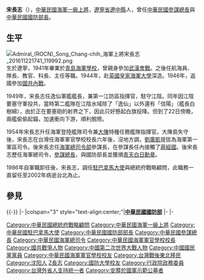 {{unreferenced|time=2015-8-6}}
{{Infobox_officeholder
| honorific-suffix= 海軍一級上將
| name = 宋長志
| image name =Song Chang-chih 宋長志.jpg
| width = 
| order = {{ROC}}第13任[[中華民國國防部|國防部]][[國防部部長|部長]]
| premierroc    = [[孫運璿|孫運璿]]{{to}}[[俞國華|俞國華]]
|term_start=1981年12月1日
|term_end=1986年7月1日
| predecessor = [[高魁元|高魁元]]
| successor = [[汪道淵|汪道淵]]
| order2 = {{flagicon image|ROC General Chief of Staff of the Ministry of National Defense Flag.svg}} 第11任[[中華民國參謀總長|參謀總長]]
| president2    = [[嚴家淦|嚴家淦]]{{to}}[[蔣經國|蔣經國]]
| term_start2 = 1976年1月7日
| term_end2 = 1981年11月30日
| predecessor2 = [[賴名湯|賴名湯]]
| successor2 = [[郝柏村|郝柏村]]
| order3 = {{flagicon image|ROC Commanding General of Navy Flag.svg}} 第8任[[中華民國海軍司令|海軍總司令]]
| term_start3 = 1970年7月1日
| term_end3 = 1976年7月1日
| predecessor3 = [[馮啟聰|馮啟聰]]
| successor3 = [[鄒堅|鄒堅]]
| period =
| Sex = 男 
| Native place = [[遼寧省_(中華民國)|遼寧]][[遼中縣|遼中]]
| date of birth = 1916年6月10日 
| place of birth = {{ROC-1912|奉天省}}
| date of death = {{death date and age|2002|8|21|1916|6|10}}
| place of death = {{ROC-TWN}}[[台北市|台北市]]
| nationality = {{ROC}}
| party = {{Kmt}}
| allegiance = {{ROC}} 
| branch = {{ROCN}}
| rank = [[File:ROCN_Senior_Admiral's_Flag.svg|海軍一級上將旗]] [[大將#中華民國|一級上將]]
| serviceyears = 1941年－2002年
|educate = 
* 青島海軍軍官學校二十六年班畢業<br><span style="color: blue;">(1937年)</span>
* 英國皇家海軍大學<br><span style="color: blue;">(1946年)</span>
* 三軍聯合參謀大學將官班<br><span style="color: blue;">(1955年)</span>
* 國防研究院第四期<br><span style="color: blue;">(1962年)</span>
* 革命實踐研究院圓山軍官團高級班結業 
* 實踐學社聯戰班結業 
| past = 
* 海軍逸仙艦艦長 
* 海軍登陸艦隊司令 
* 海軍士官學校校長 
* 海軍軍官學校校長<br><span style="color: blue;">(1955年-1962年)</span>
* 海軍第一軍區司令<br><span style="color: blue;">(1962年-1965年)</span>
* 海軍總司令部參謀長<br><span style="color: blue;">(1965年-1967年)</span>
* 海軍總司令部副總司令<br><span style="color: blue;">(1967年-1970年6月)</span>
* 海軍總司令部總司令<br><span style="color: blue;">(1970年6月-1976年7月)</span>
* 國防部參謀總長<br><span style="color: blue;">(1976年7月-1981年11月25日)</span>
* 國防部部長<br><span style="color: blue;">(1981年11月25日-1986年6月18日)</span>
* 行政院政務委員<br><span style="color: blue;">(1981年11月25日-1986年6月18日)</span>
* 總統府戰略顧問<br><span style="color: blue;">(1986年6月-1987年7月)</span>
* 駐巴拿馬共和國大使館大使<br><span style="color: blue;">(1987年6月18日-1990年12月29日)</span>
* 中華戰略學會理事長<br><span style="color: blue;">(1987年2月-1987年7月)</span>
* 總統府戰略顧問<br><span style="color: blue;">(1990年12月-2002年8月21日)</span>
}}
'''宋長志'''（{{bd|1916年|6月10日|2002年|8月21日|catIdx=Song宋}}），[[中華民國海軍|中華民國海軍]][[一級上將|一級上將]]，[[遼寧省|遼寧省]][[遼中縣|遼中縣]]人，曾任[[中華民國參謀總長|中華民國參謀總長]]與[[中華民國國防部長|中華民國國防部長]]。

==生平==
[[File:Admiral_(ROCN)_Song_Chang-chih_海軍上將宋長志_201611221741_119992.png|thumb]]
生於遼寧，1941年畢業於[[青島海軍學校|青島海軍學校]]，曾親身參加[[武漢會戰|武漢會戰]]。之後任航海員、隊長、教官、科長、主任等職。1944年，赴[[英國|英國]][[皇家海軍大學|皇家海軍大學]]深造。1946年，返國參加[[國共內戰|國共內戰]]。

1949年，宋長志任逸仙軍艦艦長，兼第一江防區指揮官，駐守江陰。同年因江陰要塞守軍投共，當時第二艦隊在江陰水域除了「逸仙」以外還有「信陽」（艦長白樹綿），由於正在要塞砲的射界之下，因此只好懸起白旗投降。但到了22日傍晚，兩艦偷偷起錨，加速衝向下游，順利脫險。

1954年宋長志升任海軍登陸艦隊司令兼[[大陳島|大陳]]特種任務艦隊指揮官。大陳島失守後，宋長志在台灣任海軍軍官學校校長六年後，沒地方調，[[劉廣凱|劉廣凱]]提拔為海軍第一軍區司令。後宋長志任[[國防部海軍司令部|海軍總司令部]]參謀長，在參謀長任內接觸了[[蔣經國|蔣經國]]。後宋長志歷任海軍總司令，[[參謀總長|參謀總長]]，與國防部長並獲頒[[青天白日勳章|青天白日勳章]]。

1986年自軍職卸任後，宋長志，調任[[中国驻巴拿马大使列表|駐巴拿馬大使]]與總統府戰略顧問，此職務一直留任至2002年病逝台北為止。
==參見==

{{-}}
{{start box}}
{{s-mil}}
|-
|colspan="3" style="text-align:center;"|'''[[中華民國|中華民國]][[中華民國國防部|國防部]]'''
{{s-before|[[馮啟聰|馮啟聰]]}}
{{s-title|[[File:ROC_Commanding_General_of_Navy_Flag.svg|25px]][[中華民國海軍|中華民國海軍]]總司令<br><small>第八任<br>1970年7月1日－1976年7月1日</small>}}
{{s-after|[[鄒堅|鄒堅]]}}
|-
{{s-before|[[賴名湯|賴名湯]]}}
{{s-title|[[File:ROC_General_Chief_of_Staff_of_the_Ministry_of_National_Defense_Flag.svg|25px]][[中華民國國防部參謀本部|中華民國參謀總長]]|1976年7月1日－1981年11月30日}}
{{s-after|[[郝柏村|郝柏村]]}}
|-
{{s-off}}
{{s-before|[[高魁元|高魁元]]}}
{{s-title|[[File:ROC_Minister_of_National_Defense_Flag_(1958).svg|25px]][[中華民國國防部|中華民國國防部]]長|1981年—1986年}}
{{s-after|[[汪道淵|汪道淵]]}}
{{end box}}
{{中華民國一級上將}}
{{中華民國參謀總長}}
{{中華民國海軍司令}}
{{中國國民黨中央委員會常務委員}}
{{DEFAULTSORT:Song宋長志}}
[[Category:中華民國總統府戰略顧問|Category:中華民國總統府戰略顧問]]
[[Category:中華民國海軍一級上將|Category:中華民國海軍一級上將]]
[[Category:中華民國駐巴拿馬大使|Category:中華民國駐巴拿馬大使]]
[[Category:中華民國國防部部長|Category:中華民國國防部部長]]
[[Category:中華民國參謀總長|Category:中華民國參謀總長]]
[[Category:中華民國海軍總司令|Category:中華民國海軍總司令]]
[[Category:中華民國海軍軍官學校校長|Category:中華民國海軍軍官學校校長]]
[[Category:國共戰爭人物|Category:國共戰爭人物]]
[[Category:中國第二次世界大戰人物|Category:中國第二次世界大戰人物]]
[[Category:中國國民黨黨員|Category:中國國民黨黨員]]
[[Category:中華民國海軍軍官學校校友|Category:中華民國海軍軍官學校校友]] 
[[Category:台灣戰後東北移民|Category:台灣戰後東北移民]]
[[Category:沈阳人|Category:沈阳人]]
[[Category:宋姓|Z長志]]
[[Category:國防大學校友|Category:國防大學校友]]
[[Category:行政院政務委員|Category:行政院政務委員]]
	
[[Category:台灣外省人支持統一者|Category:台灣外省人支持統一者]]
[[Category:安葬於國軍示範公墓者|Category:安葬於國軍示範公墓者]]